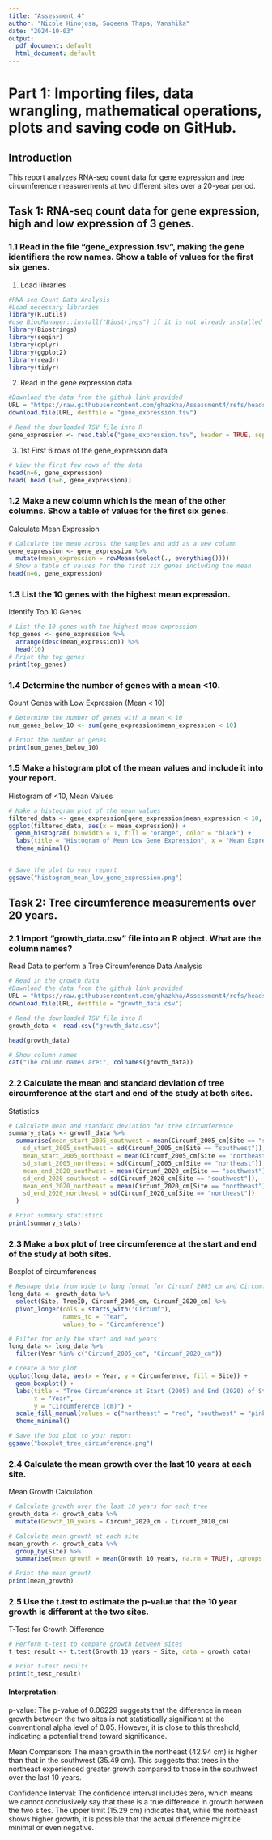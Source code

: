```yaml
---
title: "Assessment 4"
author: "Nicole Hinojosa, Saqeena Thapa, Vanshika"
date: "2024-10-03"
output:
  pdf_document: default
  html_document: default
---
```


# Part 1: Importing files, data wrangling, mathematical operations, plots and saving code on GitHub.


## Introduction

This report analyzes RNA-seq count data for gene expression and tree circumference measurements at two different sites over a 20-year period. 

## Task 1: RNA-seq count data for gene expression, high and low expression of 3 genes.

### 1.1 Read in the file “gene_expression.tsv”, making the gene identifiers the row names. Show a table of values for the first six genes.

1) Load libraries

```r
#RNA-seq Count Data Analysis
#Load necessary libraries
library(R.utils)
#use BiocManager::install("Biostrings") if it is not already installed in your Rstudio
library(Biostrings)
library(seqinr)
library(dplyr)
library(ggplot2)
library(readr)
library(tidyr)
```

2) Read in the gene expression data

```r
#Download the data from the github link provided
URL = "https://raw.githubusercontent.com/ghazkha/Assessment4/refs/heads/main/gene_expression.tsv"
download.file(URL, destfile = "gene_expression.tsv")

# Read the downloaded TSV file into R
gene_expression <- read.table("gene_expression.tsv", header = TRUE, sep = "\t", row.names = 1)
```

3) 1st First 6 rows of the gene_expression data

```r
# View the first few rows of the data
head(n=6, gene_expression)
head( head (n=6, gene_expression))
```

### 1.2 Make a new column which is the mean of the other columns. Show a table of values for the first six genes.

Calculate Mean Expression

```r
# Calculate the mean across the samples and add as a new column
gene_expression <- gene_expression %>%
  mutate(mean_expression = rowMeans(select(., everything())))
# Show a table of values for the first six genes including the mean
head(n=6, gene_expression)
```

### 1.3 List the 10 genes with the highest mean expression.

Identify Top 10 Genes

```r
# List the 10 genes with the highest mean expression
top_genes <- gene_expression %>%
  arrange(desc(mean_expression)) %>%
  head(10)
# Print the top genes
print(top_genes)
```

### 1.4 Determine the number of genes with a mean <10.

Count Genes with Low Expression (Mean < 10)

```r
# Determine the number of genes with a mean < 10
num_genes_below_10 <- sum(gene_expression$mean_expression < 10)

# Print the number of genes
print(num_genes_below_10)
```

### 1.5 Make a histogram plot of the mean values and include it into your report.

Histogram of <10, Mean Values

```r
# Make a histogram plot of the mean values
filtered_data <- gene_expression[gene_expression$mean_expression < 10, ]
ggplot(filtered_data, aes(x = mean_expression)) +
  geom_histogram( binwidth = 1, fill = "orange", color = "black") +
  labs(title = "Histogram of Mean Low Gene Expression", x = "Mean Expression", y = "Frequency") +
  theme_minimal()


# Save the plot to your report
ggsave("histogram_mean_low_gene_expression.png")
```

## Task 2: Tree circumference measurements over 20 years.

### 2.1 Import “growth_data.csv” file into an R object. What are the column names?

Read Data to perform a Tree Circumference Data Analysis

```r
# Read in the growth data
#Download the data from the github link provided
URL = "https://raw.githubusercontent.com/ghazkha/Assessment4/refs/heads/main/growth_data.csv"
download.file(URL, destfile = "growth_data.csv")

# Read the downloaded TSV file into R
growth_data <- read.csv("growth_data.csv")

head(growth_data)

# Show column names
cat("The column names are:", colnames(growth_data))
```

### 2.2 Calculate the mean and standard deviation of tree circumference at the start and end of the study at both sites.

Statistics

```r
# Calculate mean and standard deviation for tree circumference
summary_stats <- growth_data %>%
  summarise(mean_start_2005_southwest = mean(Circumf_2005_cm[Site == "southwest"]),
    sd_start_2005_southwest = sd(Circumf_2005_cm[Site == "southwest"]),
    mean_start_2005_northeast = mean(Circumf_2005_cm[Site == "northeast"]),
    sd_start_2005_northeast = sd(Circumf_2005_cm[Site == "northeast"]),
    mean_end_2020_southwest = mean(Circumf_2020_cm[Site == "southwest"]),
    sd_end_2020_southwest = sd(Circumf_2020_cm[Site == "southwest"]),
    mean_end_2020_northeast = mean(Circumf_2020_cm[Site == "northeast"]),
    sd_end_2020_northeast = sd(Circumf_2020_cm[Site == "northeast"])
  )

# Print summary statistics
print(summary_stats)
```

### 2.3 Make a box plot of tree circumference at the start and end of the study at both sites.

Boxplot of circumferences

```r
# Reshape data from wide to long format for Circumf_2005_cm and Circumf_2020_cm
long_data <- growth_data %>%
  select(Site, TreeID, Circumf_2005_cm, Circumf_2020_cm) %>%
  pivot_longer(cols = starts_with("Circumf"), 
               names_to = "Year", 
               values_to = "Circumference")

# Filter for only the start and end years
long_data <- long_data %>%
  filter(Year %in% c("Circumf_2005_cm", "Circumf_2020_cm"))

# Create a box plot
ggplot(long_data, aes(x = Year, y = Circumference, fill = Site)) +
  geom_boxplot() +
  labs(title = "Tree Circumference at Start (2005) and End (2020) of Study", 
       x = "Year", 
       y = "Circumference (cm)") +
  scale_fill_manual(values = c("northeast" = "red", "southwest" = "pink")) +
  theme_minimal()

# Save the box plot to your report
ggsave("boxplot_tree_circumference.png")
```

### 2.4 Calculate the mean growth over the last 10 years at each site.

Mean Growth Calculation

```r
# Calculate growth over the last 10 years for each tree
growth_data <- growth_data %>%
  mutate(Growth_10_years = Circumf_2020_cm - Circumf_2010_cm)

# Calculate mean growth at each site
mean_growth <- growth_data %>%
  group_by(Site) %>%
  summarise(mean_growth = mean(Growth_10_years, na.rm = TRUE), .groups = 'drop')

# Print the mean growth
print(mean_growth)
```

### 2.5 Use the t.test to estimate the p-value that the 10 year growth is different at the two sites.

T-Test for Growth Difference

```r
# Perform t-test to compare growth between sites
t_test_result <- t.test(Growth_10_years ~ Site, data = growth_data)

# Print t-test results
print(t_test_result)
```

#### Interpretation:

p-value: The p-value of 0.06229 suggests that the difference in mean growth between the two sites is not statistically significant at the conventional alpha level of 0.05. However, it is close to this threshold, indicating a potential trend toward significance.

Mean Comparison: The mean growth in the northeast (42.94 cm) is higher than that in the southwest (35.49 cm). This suggests that trees in the northeast experienced greater growth compared to those in the southwest over the last 10 years.

Confidence Interval: The confidence interval includes zero, which means we cannot conclusively say that there is a true difference in growth between the two sites. The upper limit (15.29 cm) indicates that, while the northeast shows higher growth, it is possible that the actual difference might be minimal or even negative.

